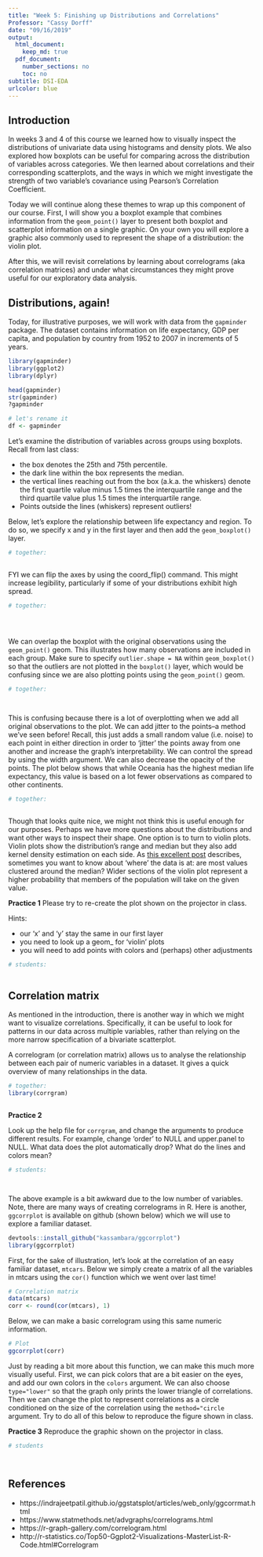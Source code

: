 ```yaml
---
title: "Week 5: Finishing up Distributions and Correlations"
Professor: "Cassy Dorff"
date: "09/16/2019"
output:
  html_document:
    keep_md: true
  pdf_document:
    number_sections: no
    toc: no
subtitle: DSI-EDA 
urlcolor: blue
---
```


## Introduction

In weeks 3 and 4 of this course we learned how to visually inspect the distributions of univariate data using histograms and density plots. We also explored how boxplots can be useful for comparing across the distribution of variables across categories. We then learned about correlations and their corresponding scatterplots, and the ways in which we might investigate the strength of two variable's covariance using Pearson's Correlation Coefficient. 

Today we will continue along these themes to wrap up this component of our course. First, I will show you a boxplot example that combines information from the `geom_point()` layer to present both boxplot and scatterplot information on a single graphic. On your own you will explore a graphic also commonly used to represent the shape of a distribution: the violin plot. 

After this, we will revisit correlations by learning about correlograms (aka correlation matrices) and under what circumstances they might prove useful for our exploratory data analysis. 

## Distributions, again!

Today, for illustrative purposes, we will work with data from the `gapminder` package. The dataset contains information on life expectancy, GDP per capita, and population by country from 1952 to 2007 in increments of 5 years.

```r
library(gapminder)
library(ggplot2)
library(dplyr)

head(gapminder)
str(gapminder)
?gapminder

# let's rename it 
df <- gapminder
```

Let's examine the distribution of variables across groups using boxplots. Recall from last class:

- the box denotes the 25th and 75th percentile.
- the dark line within the box represents the median.
- the vertical lines reaching out from the box (a.k.a. the whiskers) denote the first quartile value minus 1.5 times the interquartile range and the third quartile value plus 1.5 times the interquartile range.
- Points outside the lines (whiskers) represent outliers!

Below, let's explore the relationship between life expectancy and region. To do so, we specify x and y in the first layer and then add the `geom_boxplot()` layer. 

```r
# together:



```

FYI we can flip the axes by using the coord_flip() command. This might increase legibility, particularly if some of your distributions exhibit high spread.

```r
# together: 





```

We can overlap the boxplot with the original observations using the `geom_point()` geom. This illustrates how many observations are included in each group. Make sure to specify `outlier.shape = NA` within `geom_boxplot()` so that the outliers are not plotted in the `boxplot()` layer, which would be confusing since we are also plotting points using the `geom_point()` geom.

```r
# together:




```

This is confusing because there is a lot of overplotting when we add all original observations to the plot. We can add jitter to the points--a method we've seen before! Recall, this just adds a small random value (i.e. noise) to each point in either direction in order to 'jitter' the points away from one another and increase the graph's interpretability. We can control the spread by using the width argument. We can also decrease the opacity of the points. The plot below shows that while Oceania has the highest median life expectancy, this value is based on a lot fewer observations as compared to other continents.

```r
# together:



```

Though that looks quite nice, we might not think this is useful enough for our purposes. Perhaps we have more questions about the distributions and want other ways to inspect their shape. One option is to turn to violin plots. Violin plots show the distribution's range and median but they also add kernel density estimation on each side. As [this excellent post](https://mode.com/blog/violin-plot-examples) describes, sometimes you want to know about 'where' the data is at: are most values clustered around the median? Wider sections of the violin plot represent a higher probability that members of the population will take on the given value.

**Practice 1** Please try to re-create the plot shown on the projector in class.

Hints:

- our 'x' and 'y' stay the same in our first layer
- you need to look up a geom_ for 'violin' plots
- you will need to add points with colors and (perhaps) other adjustments

```r
# students:



```

## Correlation matrix

As mentioned in the introduction, there is another way in which we might want to visualize correlations. Specifically, it can be useful to look for patterns in our data across multiple variables, rather than relying on the more narrow specification of a bivariate scatterplot. 

A correlogram (or correlation matrix) allows us to analyse the relationship between each pair of numeric variables in a dataset. It gives a quick overview of many relationships in the data.


```r
# together:
library(corrgram)



```

**Practice 2**

Look up the help file for `corrgram`, and change the arguments to produce different results. For example, change 'order' to NULL and upper.panel to NULL. What data does the plot automatically drop? What do the lines and colors mean?

```r
# students:




```

The above example is a bit awkward due to the low number of variables. Note, there are many ways of creating correlograms in R. Here is another, `ggcorrplot` is available on github (shown below) which we will use to explore a familiar dataset.

```r
devtools::install_github("kassambara/ggcorrplot")
library(ggcorrplot)
```

First, for the sake of illustration, let's look at the correlation of an easy familiar dataset, `mtcars`. Below we simply create a matrix of all the variables in mtcars using the `cor()` function which we went over last time!

```r
# Correlation matrix
data(mtcars)
corr <- round(cor(mtcars), 1)
```

Below, we can make a basic correlogram using this same numeric information. 

```r
# Plot
ggcorrplot(corr)
```

Just by reading a bit more about this function, we can make this much more visually useful. First, we can pick colors that are a bit easier on the eyes, and add our own colors in the `colors` argument. We can also choose `type="lower"` so that the graph only prints the lower triangle of correlations. Then we can change the plot to represent correlations as a circle conditioned on the size of the correlation using the `method="circle` argument. Try to do all of this below to reproduce the figure shown in class.

**Practice 3** Reproduce the graphic shown on the projector in class.

```r
# students




```


## References 
- https://indrajeetpatil.github.io/ggstatsplot/articles/web_only/ggcorrmat.html
- https://www.statmethods.net/advgraphs/correlograms.html
- https://r-graph-gallery.com/correlogram.html
- http://r-statistics.co/Top50-Ggplot2-Visualizations-MasterList-R-Code.html#Correlogram
